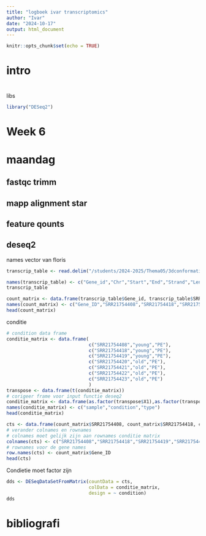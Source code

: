 ---
title: "logboek ivar transcriptomics"
author: "Ivar"
date: "2024-10-17"
output: html_document
---

```{r setup, include=FALSE}
knitr::opts_chunk$set(echo = TRUE)
```

# intro

#
libs
```{r}
library("DESeq2")
```
# Week 6 
# maandag

## fastqc trimm

## mapp alignment star

## feature qounts 

## deseq2

names vector van floris
```{r}
transcrip_table <- read.delim("/students/2024-2025/Thema05/3dconformatieChromatine/transcriptomics/featurecounts_output/count.out",header = FALSE,skip = 2)

names(transcrip_table) <- c("Gene_id","Chr","Start","End","Strand","Length","SRR21754408","SRR21754418","SRR21754419","SRR21754420","SRR21754421","SRR21754422","SRR21754423")
transcrip_table
```

```{r}
count_matrix <- data.frame(transcrip_table$Gene_id, transcrip_table$SRR21754408,transcrip_table$SRR21754418,transcrip_table$SRR21754419,transcrip_table$SRR21754420,transcrip_table$SRR21754421,transcrip_table$SRR21754422,transcrip_table$SRR21754423)
names(count_matrix) <- c("Gene_ID","SRR21754408","SRR21754418","SRR21754419","SRR21754420","SRR21754421","SRR21754422","SRR21754423")
head(count_matrix)
```

conditie
```{r}
# condition data frame
conditie_matrix <- data.frame(
                              c("SRR21754408","young","PE"),
                              c("SRR21754418","young","PE"),
                              c("SRR21754419","young","PE"),
                              c("SRR21754420","old","PE"),
                              c("SRR21754421","old","PE"),
                              c("SRR21754422","old","PE"),
                              c("SRR21754423","old","PE")
                              )
transpose <- data.frame(t(conditie_matrix))
# corigeer frame voor input functie deseq2
conditie_matrix <- data.frame(as.factor(transpose$X1),as.factor(transpose$X2),as.factor(transpose$X3)
names(conditie_matrix) <- c("sample","condition","type")
head(conditie_matrix)
```

```{r}
cts <- data.frame(count_matrix$SRR21754408, count_matrix$SRR21754418, count_matrix$SRR21754419, count_matrix$SRR21754420, count_matrix$SRR21754421, count_matrix$SRR21754422, count_matrix$SRR21754423)
# verander colnames en rownames
# colnames moet gelijk zijn aan rownames conditie matrix
colnames(cts) <- c("SRR21754408","SRR21754418","SRR21754419","SRR21754420","SRR21754421","SRR21754422","SRR21754423")
# rownames voor de gene names
row.names(cts) <- count_matrix$Gene_ID
head(cts)
```

Condietie moet factor zijn
```{r}
dds <- DESeqDataSetFromMatrix(countData = cts,
                              colData = conditie_matrix,
                              design = ~ condition)
dds
```

# bibliografi




